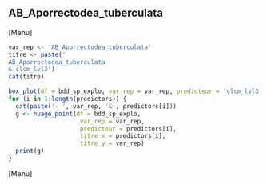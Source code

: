 ##  AB_Aporrectodea_tuberculata
[Menu]
```r
var_rep <- 'AB_Aporrectodea_tuberculata'
titre <- paste('
AB_Aporrectodea_tuberculata
& clcm_lvl3')
cat(titre)

box_plot(df = bdd_sp_explo, var_rep = var_rep, predicteur = 'clcm_lvl3', titre_x = 'clcm_lvl3', titre_y = var_rep)
for (i in 1:length(predictors)) {
  cat(paste('- ', var_rep, '&', predictors[i]))
  g <- nuage_point(df = bdd_sp_explo,
                    var_rep = var_rep,
                    predicteur = predictors[i],
                    titre_x = predictors[i],
                    titre_y = var_rep)
  print(g)
}
```
[Menu] 



